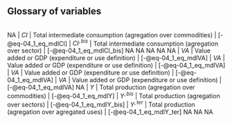 ## Glossary of variables
 
| | | |
|:---:|:----------- |---------: |
NA
| $CI$ | Total intermediate consumption (agregation over commodities) | [-@eq-04_1_eq_mdlCI]
| $CI^{,bis}$ | Total intermediate consumption (agregation over sector) | [-@eq-04_1_eq_mdlCI_bis]
NA
NA
NA
NA
NA
| $VA$ | Value added or GDP (expenditure or use definition) | [-@eq-04_1_eq_mdlVA]
| $VA$ | Value added or GDP (expenditure or use definition) | [-@eq-04_1_eq_mdlVA]
| $VA$ | Value added or GDP (expenditure or use definition) | [-@eq-04_1_eq_mdlVA]
| $VA$ | Value added or GDP (expenditure or use definition) | [-@eq-04_1_eq_mdlVA]
NA
| $Y$ | Total production (agregation over commodities) | [-@eq-04_1_eq_mdlY]
| $Y^{,bis}$ | Total production (agregation over sectors) | [-@eq-04_1_eq_mdlY_bis]
| $Y^{,ter}$ | Total production (agregation over agregated uses) | [-@eq-04_1_eq_mdlY_ter]
NA
NA
NA
